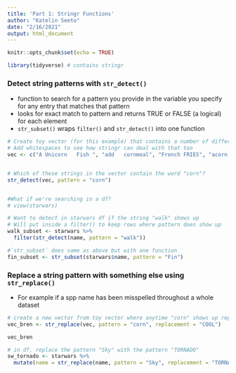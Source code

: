 ```yaml
---
title: 'Part 1: Stringr Functions'
author: "Katelin Seeto"
date: "2/16/2021"
output: html_document
---
```


```r
knitr::opts_chunk$set(echo = TRUE)

library(tidyverse) # contains stringr
```

### Detect string patterns with `str_detect()`
* function to search for a pattern you provide in the variable you specify for any entry that matches that pattern  
* looks for exact match to pattern and returns TRUE or FALSE (a logical) for each element  
* `str_subset()` wraps `filter()` and `str_detect()` into one function

```r
# Create toy vector (for this example) that contains a number of different strings 
# Add whitespaces to see how stringr can deal with that too
vec <- c("A Unicorn   Fish ", "add   cornmeal", "French FRIES", "acorn Squash ")


# Which of these strings in the vector contain the word "corn"?
str_detect(vec, pattern = "corn")


#What if we're searching in a df? 
# view(starwars)

# Want to detect in starwars df if the string "walk" shows up
# Will put inside a filter() to keep rows where pattern does show up 
walk_subset <- starwars %>% 
  filter(str_detect(name, pattern = "walk"))

#`str_subset` does same as above but with one function 
fin_subset <- str_subset(starwars$name, pattern = "Fin")

``` 
### Replace a string pattern with something else using `str_replace()`
* For example if a spp name has been misspelled throughout a whole dataset
```r
# create a new vector from toy vector where anytime "corn" shows up replace it with "COOL"
vec_bren <- str_replace(vec, pattern = "corn", replacement = "COOL")

vec_bren

# in df, replace the pattern "Sky" with the pattern "TORNADO"
sw_tornado <- starwars %>% 
  mutate(name = str_replace(name, pattern = "Sky", replacement = "TORNADO"))
```

